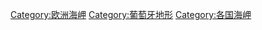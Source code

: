 {{Commonscat|Capes of Portugal}}

[[Category:欧洲海岬|Category:欧洲海岬]]
[[Category:葡萄牙地形|Category:葡萄牙地形]]
[[Category:各国海岬|Category:各国海岬]]